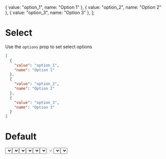 
  { value: "option_1", name: "Option 1" },
  { value: "option_2", name: "Option 2" },
  { value: "option_3", name: "Option 3" },
];

<Meta title="Select" component={Select} />

# Select

Use the `options` prop to set select options

```json
[
  {
    "value": "option_1",
    "name": "Option 1"
  },
  {
    "value": "option_2",
    "name": "Option 2"
  },
  {
    "value": "option_3",
    "name": "Option 3"
  }
]
```

# Default

<Preview>
  <Story name="Default">
    <Select id="select-default" options={options} />
  </Story>
</Preview>

# With pre-selected value

<Preview>
  <Story name="With value">
    <Select id="select-with-value" value="option_3" options={options} />
  </Story>
</Preview>

# With label

<Preview>
  <Story name="With label">
    <Select id="select-with-label" label="Server list" options={options} />
  </Story>
</Preview>

# With `className`

<Preview>
  <Story name="with className">
    <Select
      id="select-with-classname"
      label="Server list"
      className="w-1/3 border-2 p-2"
      options={options}
    />
  </Story>
</Preview>

# With `selectClassName`

<Preview>
  <Story name="With selectClassName">
    <Select
      id="select-with-selectClassName"
      selectClassName="h-20"
      options={options}
    />
  </Story>
</Preview>

# With validation error

<Preview>
  <Story name="With validation error">
    <Select id="select-with-error" error options={options} />
  </Story>
</Preview>

# Disabled

<Preview>
  <Story name="Disabled">
    <Select id="Disabled" disabled options={options} />
  </Story>
</Preview>

# Brand variants

The dark version of select is meant to be used against a `deep-purple` background and not by itself.

<Preview>
  <Story name="Brand variants">
    <Select className="w-1/3" variant="brand" options={options} />
    <div className="w-1/3 bg-brand-deepPurple p-2 my-2 block">
      <Select variant="brand-dark" options={options} />
    </div>
  </Story>
</Preview>
